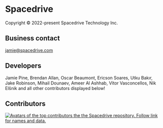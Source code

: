 # Spacedrive

Copyright &copy; 2022-present Spacedrive Technology Inc.

## Business contact

jamie@spacedrive.com

## Developers

Jamie Pine, Brendan Allan, Oscar Beaumont, Ericson Soares, Utku Bakır, Jake Robinson, Mihail Dounaev, Ameer Al Ashhab, Vítor Vasconcellos, Nik Elšnik and all other contributors displayed below!

## Contributors

<a href="https://github.com/spacedriveapp/spacedrive/graphs/contributors">
	<img
		src="https://contrib.rocks/image?repo=spacedriveapp/spacedrive&columns=8&max=40"
		alt="Avatars of the top contributors the the Spacedrive repository. Follow link for names and data."
	/>
</a>
